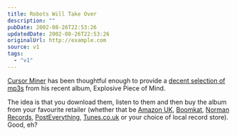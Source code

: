 ```yaml
---
title: Robots Will Take Over
description: ""
pubDate: 2002-08-26T22:53:26
updatedDate: 2002-08-26T22:53:26
originalUrl: http://example.com
source: v1
tags:
  - "v1"
---
```


[Cursor Miner][1] has been thoughtful enough to provide a [decent selection of mp3s][2] from his recent album, Explosive Piece of Mind.

The idea is that you download them, listen to them and then buy the album from your favourite retailer (whether that be [Amazon UK][3], [Boomkat][4], [Norman Records][5], [PostEverything][6], [Tunes.co.uk][7] or your choice of local record store). Good, eh?

[1]: http://www.cursorminer.com/
[2]: http://cursorminer.com/cmmetaldiscog.htm "MP3s from Cursor Miner's Explosive Piece of Mind and other Cursor Miner releases"
[3]: http://www.amazon.co.uk/exec/obidos/ASIN/B000067UDD/ohsky "Amazon.co.uk: Cursor Miner - Explosive Piece of Mind"
[4]: http://www.boomkat.com/item.cfm?merchID=8085 "Boomkat: Cursor Miner - Explosive Piece of Mind"
[5]: http://www.normanrecords.com/search.php?format=&restrict=&searchterm=explosive+piece+of+mind "Norman Records: Cursor Miner - Explosive Piece of Mind"
[6]: http://www.posteverything.com/artists/release.php?id=2316 "PostEverything: Cursor Miner - Explosive Piece of Mind"
[7]: http://www.tunes.co.uk/tunes/featured/6196.html "Tunes.co.uk: Cursor Miner - Explosive Piece of Mind"
